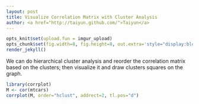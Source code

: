```yaml
---
layout: post
title: Visualize Correlation Matrix with Cluster Analysis
author: <a href="http://taiyun.github.com/">Taiyun</a>
---
```



```r
opts_knit$set(upload.fun = imgur_upload) 
opts_chunk$set(fig.width=8, fig.height=8, out.extra='style="display:block; margin: auto"')
render_jekyll()
```

We can do hierarchical cluster analysis and reorder the correlation matrix based on the clusters; 
then visualize it and draw clusters squares on the graph. 


``` r
library(corrplot) 
M <- cor(mtcars)
corrplot(M, order="hclust", addrect=2, tl.pos="d")
```

